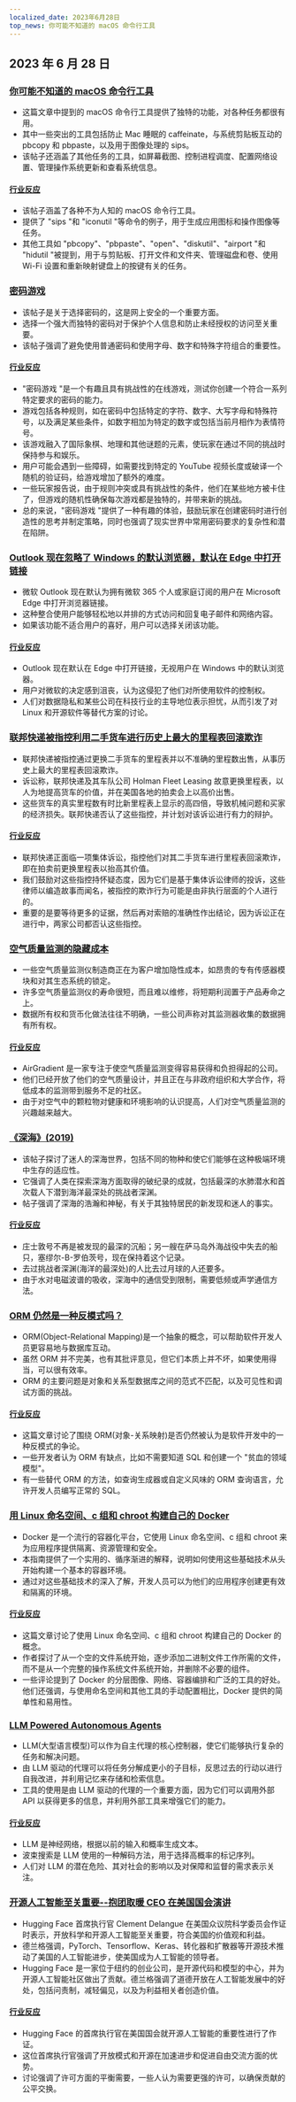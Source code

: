 ```yaml
---
localized_date: 2023年6月28日
top_news: 你可能不知道的 macOS 命令行工具
---
```




## 2023 年 6 月 28 日

### [你可能不知道的 macOS 命令行工具](https://saurabhs.org/advanced-macos-commands)

- 这篇文章中提到的 macOS 命令行工具提供了独特的功能，对各种任务都很有用。
- 其中一些突出的工具包括防止 Mac 睡眠的 caffeinate，与系统剪贴板互动的 pbcopy 和 pbpaste，以及用于图像处理的 sips。
- 该帖子还涵盖了其他任务的工具，如屏幕截图、控制进程调度、配置网络设置、管理操作系统更新和查看系统信息。

#### [行业反应](http://news.ycombinator.com/item?id=36491704)

- 该帖子涵盖了各种不为人知的 macOS 命令行工具。
- 提供了 "sips "和 "iconutil "等命令的例子，用于生成应用图标和操作图像等任务。
- 其他工具如 "pbcopy"、"pbpaste"、"open"、"diskutil"、"airport "和 "hidutil "被提到，用于与剪贴板、打开文件和文件夹、管理磁盘和卷、使用 Wi-Fi 设置和重新映射键盘上的按键有关的任务。

### [密码游戏](https://neal.fun/password-game/)

- 该帖子是关于选择密码的，这是网上安全的一个重要方面。
- 选择一个强大而独特的密码对于保护个人信息和防止未经授权的访问至关重要。
- 该帖子强调了避免使用普通密码和使用字母、数字和特殊字符组合的重要性。

#### [行业反应](http://news.ycombinator.com/item?id=36493715)

- "密码游戏 "是一个有趣且具有挑战性的在线游戏，测试你创建一个符合一系列特定要求的密码的能力。
- 游戏包括各种规则，如在密码中包括特定的字符、数字、大写字母和特殊符号，以及满足某些条件，如数字相加为特定的数字或包括当前月相作为表情符号。
- 该游戏融入了国际象棋、地理和其他谜题的元素，使玩家在通过不同的挑战时保持参与和娱乐。
- 用户可能会遇到一些障碍，如需要找到特定的 YouTube 视频长度或破译一个随机的验证码，给游戏增加了额外的难度。
- 一些玩家报告说，由于规则冲突或具有挑战性的条件，他们在某些地方被卡住了，但游戏的随机性确保每次游戏都是独特的，并带来新的挑战。
- 总的来说，"密码游戏 "提供了一种有趣的体验，鼓励玩家在创建密码时进行创造性的思考并制定策略，同时也强调了现实世界中常用密码要求的复杂性和潜在陷阱。

### [Outlook 现在忽略了 Windows 的默认浏览器，默认在 Edge 中打开链接](https://support.microsoft.com/en-us/topic/outlook-emails-open-next-to-web-links-in-microsoft-edge-b0e1a1c1-bd62-462c-9ed5-5938b9c649f0)

- 微软 Outlook 现在默认为拥有微软 365 个人或家庭订阅的用户在 Microsoft Edge 中打开浏览器链接。
- 这种整合使用户能够轻松地以并排的方式访问和回复电子邮件和网络内容。
- 如果该功能不适合用户的喜好，用户可以选择关闭该功能。

#### [行业反应](http://news.ycombinator.com/item?id=36492329)

- Outlook 现在默认在 Edge 中打开链接，无视用户在 Windows 中的默认浏览器。
- 用户对微软的决定感到沮丧，认为这侵犯了他们对所使用软件的控制权。
- 人们对数据隐私和某些公司在科技行业的主导地位表示担忧，从而引发了对 Linux 和开源软件等替代方案的讨论。

### [联邦快递被指控利用二手货车进行历史上最大的里程表回滚欺诈](https://www.thedrive.com/news/fedex-accused-of-largest-odometer-rollback-fraud-in-history-with-used-vans)

- 联邦快递被指控通过更换二手货车的里程表并以不准确的里程数出售，从事历史上最大的里程表回滚欺诈。
- 诉讼称，联邦快递及其车队公司 Holman Fleet Leasing 故意更换里程表，以人为地提高货车的价值，并在美国各地的拍卖会上以高价出售。
- 这些货车的真实里程数有时比新里程表上显示的高四倍，导致机械问题和买家的经济损失。联邦快递否认了这些指控，并计划对该诉讼进行有力的辩护。

#### [行业反应](http://news.ycombinator.com/item?id=36492010)

- 联邦快递正面临一项集体诉讼，指控他们对其二手货车进行里程表回滚欺诈，即在拍卖前更换里程表以抬高其价值。
- 我们鼓励对这些指控持怀疑态度，因为它们是基于集体诉讼律师的投诉，这些律师以编造故事而闻名，被指控的欺诈行为可能是由非执行层面的个人进行的。
- 重要的是要等待更多的证据，然后再对索赔的准确性作出结论，因为诉讼正在进行中，两家公司都否认这些指控。

### [空气质量监测的隐藏成本](https://www.airgradient.com/blog/hidden-costs-of-air-quality-monitoring/)

- 一些空气质量监测仪制造商正在为客户增加隐性成本，如昂贵的专有传感器模块和对其生态系统的锁定。
- 许多空气质量监测仪的寿命很短，而且难以维修，将短期利润置于产品寿命之上。
- 数据所有权和货币化做法往往不明确，一些公司声称对其监测器收集的数据拥有所有权。

#### [行业反应](http://news.ycombinator.com/item?id=36499905)

- AirGradient 是一家专注于使空气质量监测变得容易获得和负担得起的公司。
- 他们已经开放了他们的空气质量设计，并且正在与非政府组织和大学合作，将低成本的监测带到服务不足的社区。
- 由于对空气中的颗粒物对健康和环境影响的认识提高，人们对空气质量监测的兴趣越来越大。

### [《深海》(2019)](https://neal.fun/deep-sea/)

- 该帖子探讨了迷人的深海世界，包括不同的物种和使它们能够在这种极端环境中生存的适应性。
- 它强调了人类在探索深海方面取得的破纪录的成就，包括最深的水肺潜水和首次载人下潜到海洋最深处的挑战者深渊。
- 帖子强调了深海的浩瀚和神秘，有关于其独特居民的新发现和迷人的事实。

#### [行业反应](http://news.ycombinator.com/item?id=36491514)

- 庄士敦号不再是被发现的最深的沉船；另一艘在萨马岛外海战役中失去的船只，塞缪尔-B-罗伯茨号，现在保持着这个记录。
- 去过挑战者深渊(海洋的最深处)的人比去过月球的人还要多。
- 由于水对电磁波谱的吸收，深海中的通信受到限制，需要低频或声学通信方法。

### [ORM 仍然是一种反模式吗？](https://github.com/getlago/lago/wiki/Is-ORM-still-an-%27anti-pattern%27%3F)

- ORM(Object-Relational Mapping)是一个抽象的概念，可以帮助软件开发人员更容易地与数据库互动。
- 虽然 ORM 并不完美，也有其批评意见，但它们本质上并不坏，如果使用得当，可以很有效率。
- ORM 的主要问题是对象和关系型数据库之间的范式不匹配，以及可见性和调试方面的挑战。

#### [行业反应](http://news.ycombinator.com/item?id=36497613)

- 这篇文章讨论了围绕 ORM(对象-关系映射)是否仍然被认为是软件开发中的一种反模式的争论。
- 一些开发者认为 ORM 有缺点，比如不需要知道 SQL 和创建一个 "贫血的领域模型"。
- 有一些替代 ORM 的方法，如查询生成器或自定义风味的 ORM 查询语言，允许开发人员编写正常的 SQL。

### [用 Linux 命名空间、c 组和 chroot 构建自己的 Docker](https://akashrajpurohit.com/blog/build-your-own-docker-with-linux-namespaces-cgroups-and-chroot-handson-guide/)

- Docker 是一个流行的容器化平台，它使用 Linux 命名空间、c 组和 chroot 来为应用程序提供隔离、资源管理和安全。
- 本指南提供了一个实用的、循序渐进的解释，说明如何使用这些基础技术从头开始构建一个基本的容器环境。
- 通过对这些基础技术的深入了解，开发人员可以为他们的应用程序创建更有效和隔离的环境。

#### [行业反应](http://news.ycombinator.com/item?id=36488356)

- 这篇文章讨论了使用 Linux 命名空间、c 组和 chroot 构建自己的 Docker 的概念。
- 作者探讨了从一个空的文件系统开始，逐步添加二进制文件工作所需的文件，而不是从一个完整的操作系统文件系统开始，并删除不必要的组件。
- 一些评论提到了 Docker 的分层图像、网络、容器编排和广泛的工具的好处。他们还强调，与使用命名空间和其他工具的手动配置相比，Docker 提供的简单性和易用性。

### [LLM Powered Autonomous Agents](https://lilianweng.github.io/posts/2023-06-23-agent/)

- LLM(大型语言模型)可以作为自主代理的核心控制器，使它们能够执行复杂的任务和解决问题。
- 由 LLM 驱动的代理可以将任务分解成更小的子目标，反思过去的行动以进行自我改进，并利用记忆来存储和检索信息。
- 工具的使用是由 LLM 驱动的代理的一个重要方面，因为它们可以调用外部 API 以获得更多的信息，并利用外部工具来增强它们的能力。

#### [行业反应](http://news.ycombinator.com/item?id=36488871)

- LLM 是神经网络，根据以前的输入和概率生成文本。
- 波束搜索是 LLM 使用的一种解码方法，用于选择高概率的标记序列。
- 人们对 LLM 的潜在危险、其对社会的影响以及对保障和监督的需求表示关注。

### [开源人工智能至关重要--抱团取暖 CEO 在美国国会演讲](https://venturebeat.com/ai/hugging-face-ceo-tells-us-house-open-source-ai-is-extremely-aligned-with-american-interests/)

- Hugging Face 首席执行官 Clement Delangue 在美国众议院科学委员会作证时表示，开放科学和开源人工智能至关重要，符合美国的价值观和利益。
- 德兰格强调，PyTorch、Tensorflow、Keras、转化器和扩散器等开源技术推动了美国的人工智能进步，使美国成为人工智能的领导者。
- Hugging Face 是一家位于纽约的创业公司，是开源代码和模型的中心，并为开源人工智能社区做出了贡献。德兰格强调了道德开放在人工智能发展中的好处，包括问责制，减轻偏见，以及为利益相关者创造价值。

#### [行业反应](http://news.ycombinator.com/item?id=36499498)

- Hugging Face 的首席执行官在美国国会就开源人工智能的重要性进行了作证。
- 这位首席执行官强调了开放模式和开源在加速进步和促进自由交流方面的优势。
- 讨论强调了许可方面的平衡需要，一些人认为需要更强的许可，以确保贡献的公平交换。



